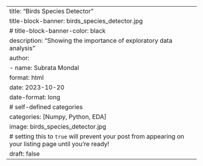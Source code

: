 ---
title: "Birds Species Detector"
title-block-banner: birds_species_detector.jpg
# title-block-banner-color: black
description: "Showing the importance of exploratory data analysis"
author:
  - name: Subrata Mondal
format: html
date: 2023-10-20
date-format: long
# self-defined categories
categories: [Numpy, Python, EDA]
image: birds_species_detector.jpg
# setting this to `true` will prevent your post from appearing on your listing page until you're ready!
draft: false
---